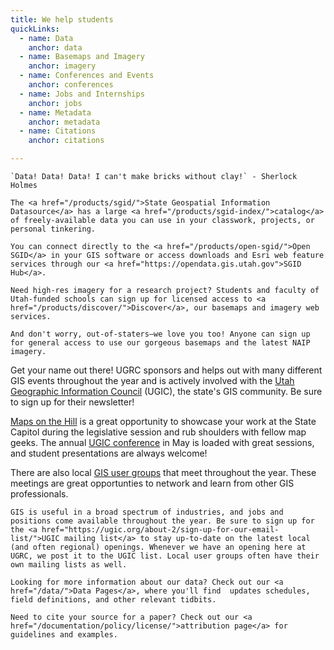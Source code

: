 ```yaml
---
title: We help students 
quickLinks:
  - name: Data
    anchor: data
  - name: Basemaps and Imagery
    anchor: imagery
  - name: Conferences and Events
    anchor: conferences
  - name: Jobs and Internships
    anchor: jobs
  - name: Metadata
    anchor: metadata
  - name: Citations
    anchor: citations

---
```



<Layout title={frontmatter.title}>
  <QuickLinks links={frontmatter.quickLinks}/>
  <Section stripe title="Data">

    `Data! Data! Data! I can't make bricks without clay!` - Sherlock Holmes

    The <a href="/products/sgid/">State Geospatial Information Datasource</a> has a large <a href="/products/sgid-index/">catalog</a> of freely-available data you can use in your classwork, projects, or personal tinkering. 
    
    You can connect directly to the <a href="/products/open-sgid/">Open SGID</a> in your GIS software or access downloads and Esri web feature services through our <a href="https://opendata.gis.utah.gov">SGID Hub</a>.

  </Section>
  <Section title="Basemaps and Imagery">

    Need high-res imagery for a research project? Students and faculty of Utah-funded schools can sign up for licensed access to <a href="/products/discover/">Discover</a>, our basemaps and imagery web services. 
    
    And don't worry, out-of-staters—we love you too! Anyone can sign up for general access to use our gorgeous basemaps and the latest NAIP imagery.

  </Section>
  <Section stripe title="Conferences and Events">

  Get your name out there! UGRC sponsors and helps out with many different GIS events throughout the year and is actively involved with the <a href="https://ugic.org/">Utah Geographic Information Council</a> (UGIC), the state's GIS community. Be sure to sign up for their newsletter!
  
  <a href="https://ugic.org/maps-on-the-hill/">Maps on the Hill</a> is a great opportunity to showcase your work at the State Capitol during the legislative session and rub shoulders with fellow map geeks. The annual <a href="https://ugic.org/ugic-annual-conference/">UGIC conference</a> in May is loaded with great sessions, and student presentations are always welcome! 
  
  There are also local <a href="/collaboration/user-groups/">GIS user groups</a> that meet throughout the year. These meetings are great opportunties to network and learn from other GIS professionals.

  </Section>
  <Section title="Jobs and Internships">

    GIS is useful in a broad spectrum of industries, and jobs and positions come available throughout the year. Be sure to sign up for the <a href="https://ugic.org/about-2/sign-up-for-our-email-list/">UGIC mailing list</a> to stay up-to-date on the latest local (and often regional) openings. Whenever we have an opening here at UGRC, we post it to the UGIC list. Local user groups often have their own mailing lists as well.  

  </Section>
  <Section stripe title="Metadata">

    Looking for more information about our data? Check out our <a href="/data/">Data Pages</a>, where you'll find  updates schedules, field definitions, and other relevant tidbits.

  </Section>
  <Section title="Citations">

    Need to cite your source for a paper? Check out our <a href="/documentation/policy/license/">attribution page</a> for guidelines and examples.

  </Section>
  

</Layout>
